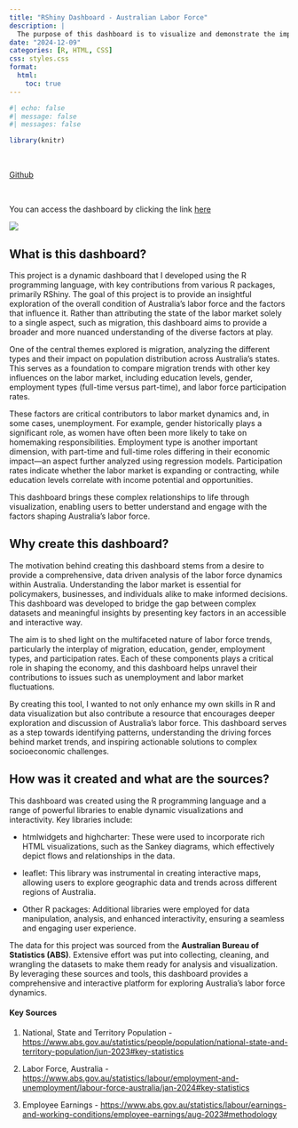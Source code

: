 ```yaml
---
title: "RShiny Dashboard - Australian Labor Force"
description: |
  The purpose of this dashboard is to visualize and demonstrate the impact of different migration types    on the labor force.
date: "2024-12-09"
categories: [R, HTML, CSS]
css: styles.css
format:
  html: 
    toc: true
---
```


```r
#| echo: false
#| message: false
#| messages: false

library(knitr)

```

<br> 

<div class="github-box">
  [<i class='bi bi-github'></i>](https://github.com/orchuk12/rshiny-dashboard) [Github](https://github.com/orchuk12/rshiny-dashboard)
</div>

<br>

You can access the dashboard by clicking the link [here](https://rayyanshekhani.shinyapps.io/fit5147_dvp/)

<a href="https://rayyanshekhani.shinyapps.io/fit5147_dvp/">
  <img src="../../images/dashboard.png" class="dashboard-image">
</a>


## What is this dashboard?

<div class = "text-justify">

This project is a dynamic dashboard that I developed using the R programming language, with key contributions from various R packages, primarily RShiny. The goal of this project is to provide an insightful exploration of the overall condition of Australia's labor force and the factors that influence it. Rather than attributing the state of the labor market solely to a single aspect, such as migration, this dashboard aims to provide a broader and more nuanced understanding of the diverse factors at play.

One of the central themes explored is migration, analyzing the different types and their impact on population distribution across Australia's states. This serves as a foundation to compare migration trends with other key influences on the labor market, including education levels, gender, employment types (full-time versus part-time), and labor force participation rates.

These factors are critical contributors to labor market dynamics and, in some cases, unemployment. For example, gender historically plays a significant role, as women have often been more likely to take on homemaking responsibilities. Employment type is another important dimension, with part-time and full-time roles differing in their economic impact—an aspect further analyzed using regression models. Participation rates indicate whether the labor market is expanding or contracting, while education levels correlate with income potential and opportunities.

This dashboard brings these complex relationships to life through visualization, enabling users to better understand and engage with the factors shaping Australia’s labor force.

</div>

## Why create this dashboard?

<div class = "text-justify">

The motivation behind creating this dashboard stems from a desire to provide a comprehensive, data driven analysis of the labor force dynamics within Australia. Understanding the labor market is essential for policymakers, businesses, and individuals alike to make informed decisions. This dashboard was developed to bridge the gap between complex datasets and meaningful insights by presenting key factors in an accessible and interactive way.

The aim is to shed light on the multifaceted nature of labor force trends, particularly the interplay of migration, education, gender, employment types, and participation rates. Each of these components plays a critical role in shaping the economy, and this dashboard helps unravel their contributions to issues such as unemployment and labor market fluctuations.

By creating this tool, I wanted to not only enhance my own skills in R and data visualization but also contribute a resource that encourages deeper exploration and discussion of Australia's labor force. This dashboard serves as a step towards identifying patterns, understanding the driving forces behind market trends, and inspiring actionable solutions to complex socioeconomic challenges.

</div>

## How was it created and what are the sources?

<div class = "text-justify">

This dashboard was created using the R programming language and a range of powerful libraries to enable dynamic visualizations and interactivity. Key libraries include:

- htmlwidgets and highcharter: These were used to incorporate rich HTML visualizations, such as the Sankey diagrams, which effectively depict flows and relationships in the data.

- leaflet: This library was instrumental in creating interactive maps, allowing users to explore geographic data and trends across different regions of Australia.

- Other R packages: Additional libraries were employed for data manipulation, analysis, and enhanced interactivity, ensuring a seamless and engaging user experience.

The data for this project was sourced from the **Australian Bureau of Statistics (ABS)**. Extensive effort was put into collecting, cleaning, and wrangling the datasets to make them ready for analysis and visualization. By leveraging these sources and tools, this dashboard provides a comprehensive and interactive platform for exploring Australia’s labor force dynamics.

</div>

#### Key Sources

1) National, State and Territory Population -  [https://www.abs.gov.au/statistics/people/population/national-state-and-territory-population/jun-2023#key-statistics](https://www.abs.gov.au/statistics/people/population/national-state-and-territory-population/jun-2023#key-statistics)

2) Labor Force, Australia - [https://www.abs.gov.au/statistics/labour/employment-and-unemployment/labour-force-australia/jan-2024#key-statistics](https://www.abs.gov.au/statistics/labour/employment-and-unemployment/labour-force-australia/jan-2024#key-statistics)

3) Employee Earnings - 
[https://www.abs.gov.au/statistics/labour/earnings-and-working-conditions/employee-earnings/aug-2023#methodology](https://www.abs.gov.au/statistics/labour/earnings-and-working-conditions/employee-earnings/aug-2023#methodology)

